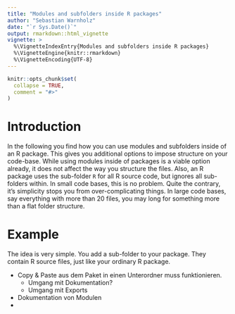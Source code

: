 ```yaml
---
title: "Modules and subfolders inside R packages"
author: "Sebastian Warnholz"
date: "`r Sys.Date()`"
output: rmarkdown::html_vignette
vignette: >
  %\VignetteIndexEntry{Modules and subfolders inside R packages}
  %\VignetteEngine{knitr::rmarkdown}
  %\VignetteEncoding{UTF-8}
---
```


```r
knitr::opts_chunk$set(
  collapse = TRUE,
  comment = "#>"
)
```

# Introduction

In the following you find how you can use modules and subfolders inside of an R
package. This gives you additional options to impose structure on your
code-base. While using modules inside of packages is a viable option already, it
does not affect the way you structure the files. Also, an R package uses the
sub-folder `R` for all R source code, but ignores all sub-folders within. In
small code bases, this is no problem. Quite the contrary, it's simplicity stops
you from over-complicating things. In large code bases, say everything with
more than 20 files, you may long for something more than a flat folder
structure.

# Example

The idea is very simple. You add a sub-folder to your package. They contain R
source files, just like your ordinary R package.

- Copy & Paste aus dem Paket in einen Unterordner muss funktionieren. 
    - Umgang mit Dokumentation?
    - Umgang mit Exports
- Dokumentation von Modulen
- 
